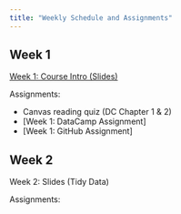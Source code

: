 ```yaml
---
title: "Weekly Schedule and Assignments"
---
```


## Week 1

[Week 1: Course Intro (Slides)](https://sarahshy.github.io/STAT-184-Website/01_course_intro.html)  

Assignments:  

- Canvas reading quiz (DC Chapter 1 & 2)
- [Week 1: DataCamp Assignment]  
- [Week 1: GitHub Assignment]  

## Week 2
Week 2: Slides (Tidy Data)

Assignments: